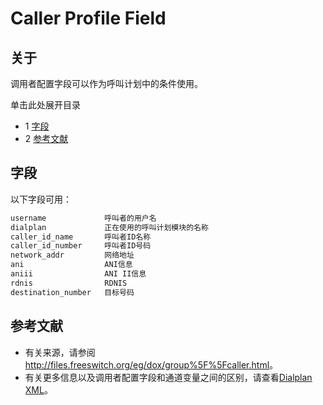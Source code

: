 # Caller Profile Field 

## 关于

调用者配置字段可以作为呼叫计划中的条件使用。

单击此处展开目录

* 1 [字段](#字段)
* 2 [参考文献](#参考文献)

## 字段

以下字段可用：

```xml
username             呼叫者的用户名
dialplan             正在使用的呼叫计划模块的名称
caller_id_name       呼叫者ID名称
caller_id_number     呼叫者ID号码
network_addr         网络地址
ani                  ANI信息
aniii                ANI II信息
rdnis                RDNIS
destination_number   目标号码 
```

## 参考文献

* 有关来源，请参阅<http://files.freeswitch.org/eg/dox/group%5F%5Fcaller.html>。
* 有关更多信息以及调用者配置字段和通道变量之间的区别，请查看[Dialplan XML](./XML-Dialplan/index.mdx#about)。
